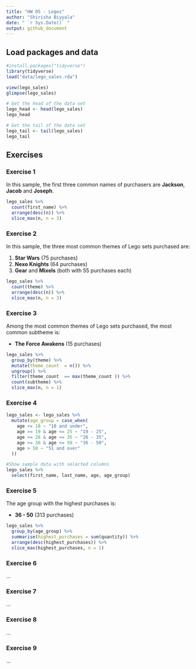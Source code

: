 ---
title: "HW 05 - Legos"
author: "Shirisha Biyyala"
date: " `r Sys.Date()` "
output: github_document
---

## Load packages and data

```{r load-packages-and-data, message = FALSE}
#install.packages("tidyverse")
library(tidyverse)
load("data/lego_sales.rda")
```

```{r view-data}
view(lego_sales)
glimpse(lego_sales)

# Get the head of the data set
lego_head <- head(lego_sales)
lego_head

# Get the tail of the data set
lego_tail <- tail(lego_sales)
lego_tail
```


## Exercises

### Exercise 1

In this sample, the first three common names of purchasers are **Jackson**, **Jacob** and **Joseph**.

```{r common-first-names}
lego_sales %>%
  count(first_name) %>%
  arrange(desc(n)) %>%
  slice_max(n, n = 3)
```


### Exercise 2

In this sample, the three most common themes of Lego sets purchased are:

1. **Star Wars** (75 purchases)
2. **Nexo Knights** (64 purchases)
3. **Gear** and **Mixels** (both with 55 purchases each)

```{r most-common-themes}
lego_sales %>%
  count(theme) %>%
  arrange(desc(n)) %>%
  slice_max(n, n = 3)
```


### Exercise 3

Among the most common themes of Lego sets purchased, the most common subtheme is:

- **The Force Awakens** (15 purchases)


```{r most-common-subtheme}
lego_sales %>%
  group_by(theme) %>%
  mutate(theme_count  = n()) %>%  
  ungroup() %>%
  filter(theme_count  == max(theme_count )) %>%  
  count(subtheme) %>%
  slice_max(n, n = 1)
```

### Exercise 4

```{r age-grouping}
lego_sales <- lego_sales %>%
  mutate(age_group = case_when(
    age <= 18 ~ "18 and under",
    age >= 19 & age <= 25 ~ "19 - 25",
    age >= 26 & age <= 35 ~ "26 - 35",
    age >= 36 & age <= 50 ~ "36 - 50",
    age > 50 ~ "51 and over"
  ))
```

```{r age-group-info}
#Show sample data with selected columns
lego_sales %>% 
  select(first_name, last_name, age, age_group)
```

### Exercise 5

The age group with the highest purchases is:

- **36 - 50** (313 purchases)

```{r highest-purchases}
lego_sales %>%
  group_by(age_group) %>%
  summarise(highest_purchases = sum(quantity)) %>%
  arrange(desc(highest_purchases)) %>%
  slice_max(highest_purchases, n = 1)
```


### Exercise 6

...

### Exercise 7

...

### Exercise 8

...

### Exercise 9

...
